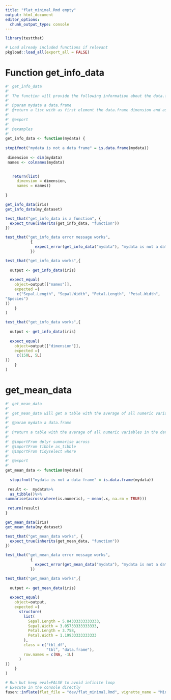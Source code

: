 ```yaml
---
title: "flat_minimal.Rmd empty"
output: html_document
editor_options: 
  chunk_output_type: console
---
```


```r
library(testthat)

```

<!--
 You need to run the 'description' chunk in the '0-dev_history.Rmd' file before continuing your code there.
-->

```r
# Load already included functions if relevant
pkgload::load_all(export_all = FALSE)
```

# Function get_info_data

```r
#' get_info_data
#' 
#' The function will provide the following information about the data.frame: dimension and column names.
#'
#' @param mydata a data.frame  
#' @return a list with as first element the data.frame dimension and as second element the name of the columns
#' 
#' @export
#'
#' @examples
#' 
get_info_data <- function(mydata) {
  
stopifnot("mydata is not a data frame" = is.data.frame(mydata))
  
 dimension <- dim(mydata)
 names <- colnames(mydata)
 

   return(list(
     dimension = dimension, 
     names = names))
 
}
```

```r
get_info_data(iris)
get_info_data(my_dataset)

```

```r
test_that("get_info_data is a function", {
  expect_true(inherits(get_info_data, "function")) 
})

test_that("get_info_data error message works",
           {
             expect_error(get_info_data("mydata"), "mydata is not a data frame")
           })

test_that("get_info_data works",{
  
  output <- get_info_data(iris)
  
  expect_equal(
    object=output[["names"]],
    expected =(
     c("Sepal.Length", "Sepal.Width", "Petal.Length", "Petal.Width", 
"Species")
))
    }
)

test_that("get_info_data works",{
  
  output <- get_info_data(iris)
  
  expect_equal(
    object=output[["dimension"]],
    expected =(
     c(150L, 5L)
))
    }
)

```

# get_mean_data
    
```r
#' get_mean_data
#' 
#' get_mean_data will get a table with the average of all numeric variables in your data.frame as parameter.
#' 
#' @param mydata a data.frame
#' 
#' @return a table with the average of all numeric variables in the data.frame
#' 
#' @importFrom dplyr summarise across 
#' @importFrom tibble as_tibble
#' @importFrom tidyselect where
#' 
#' @export
#' 
get_mean_data <- function(mydata){
    
  stopifnot("mydata is not a data frame" = is.data.frame(mydata))
  
 result <-  mydata%>%
  as_tibble()%>%
summarise(across(where(is.numeric), ~ mean(.x, na.rm = TRUE)))
  
 return(result) 
}
```
  
```r
get_mean_data(iris)
get_mean_data(my_dataset)
```
  
```r
test_that("get_mean_data works", {
  expect_true(inherits(get_mean_data, "function")) 
})

test_that("get_mean_data error message works",
           {
             expect_error(get_mean_data("mydata"), "mydata is not a data frame")
           })

test_that("get_mean_data works",{
  
  output <- get_mean_data(iris)
  
  expect_equal(
    object=output,
    expected =(
      structure(
        list(
          Sepal.Length = 5.84333333333333,
          Sepal.Width = 3.05733333333333,
          Petal.Length = 3.758,
          Petal.Width = 1.19933333333333
        ),
        class = c("tbl_df",
                  "tbl", "data.frame"),
        row.names = c(NA, -1L)
      )
))
    }
)

```
  

```r
# Run but keep eval=FALSE to avoid infinite loop
# Execute in the console directly
fusen::inflate(flat_file = "dev/flat_minimal.Rmd", vignette_name = "Minimal")
```
